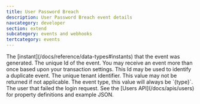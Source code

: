```yaml
---
title: User Password Breach
description: User Password Breach event details
navcategory: developer
section: extend
subcategory: events and webhooks
tertcategory: events
---
```



<Event description="This event is generated when Reactor detects a user is using a vulnerable, or breached password. This event will only occur during login when the Tenant is not configured to require the user to change their password. All other breached password detections will occur during password validation and because the user will not be allowed to use the password."
       edition="premium"
       eventType={eventType}
       name="User Password Breach"
       scope="tenant"
       transactional="true"
       version="1.15.0"/>

<EventBody eventType={eventType}
           sinceThreatDetection="1.30.0"
           sinceIpAddress="1.27.0"
           jsonFile="user-password-breach.json">

  <APIField slot="leading-fields" name="event.createInstant" type="Long">
    The [instant](/docs/reference/data-types#instants) that the event was generated.
  </APIField>

  <APIField slot="leading-fields" name="event.id" type="UUID">
    The unique Id of the event. You may receive an event more than once based upon your transaction settings. This Id may be used to identify a duplicate event.
  </APIField>

  <APIField slot="trailing-fields" name="event.tenantId" type="UUID">
    The unique tenant identifier. This value may not be returned if not applicable.
  </APIField>

  <APIField slot="trailing-fields" name="event.type" type="String">
    The event type, this value will always be `{type}`.
  </APIField>

  <APIField slot="trailing-fields" name="event.user" type="Object">
    The user that failed the login request. See the [Users API](/docs/apis/users) for property definitions and example JSON.
  </APIField>

</EventBody>
